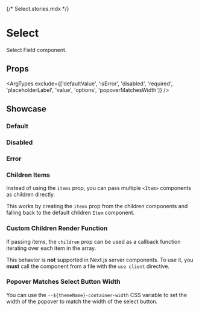 {/* Select.stories.mdx */}


<Meta of={SelectStories} />


# Select

Select Field component.

## Props

<ArgTypes exclude={['defaultValue', 'isError', 'disabled', 'required', 'placeholderLabel', 'value', 'options', 'popoverMatchesWidth']} />

## Showcase

### Default

<Canvas of={SelectStories.Default} />

### Disabled

<Canvas of={SelectStories.Disabled} />

### Error

<Canvas of={SelectStories.Error} />

### Children Items

Instead of using the `items` prop, you can pass multiple `<Item>` components as children directly.

This works by creating the `items` prop from the children components and falling back to the default children `Item` component.

<Canvas of={SelectStories.ChildrenItems} />

### Custom Children Render Function

If passing items, the `children` prop can be used as a callback function iterating over each item in the array.

This behavior is **not** supported in Next.js server components. To use it, you **must** call the component from a file with the `use client` directive.

<Canvas of={SelectStories.CustomChildrenRenderFunction} />

### Popover Matches Select Button Width

You can use the `--${themeName}-container-width` CSS variable to set the width of the popover to match the width of the select button.

<Canvas of={SelectStories.PopoverMatchesWidth} />
